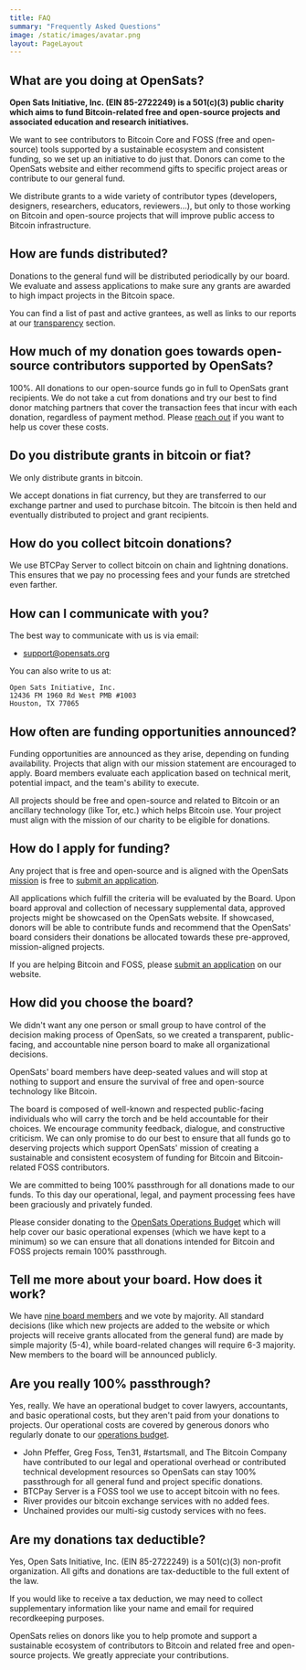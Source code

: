 ```yaml
---
title: FAQ
summary: "Frequently Asked Questions"
image: /static/images/avatar.png
layout: PageLayout
---
```


## What are you doing at OpenSats?

**Open Sats Initiative, Inc. (EIN 85-2722249) is a 501(c)(3) public charity which
aims to fund Bitcoin-related free and open-source projects and associated
education and research initiatives.**

We want to see contributors to Bitcoin Core and FOSS (free and open-source)
tools supported by a sustainable ecosystem and consistent funding, so we set up
an initiative to do just that. Donors can come to the OpenSats website and
either recommend gifts to specific project areas or contribute to our general
fund.

We distribute grants to a wide variety of contributor types (developers,
designers, researchers, educators, reviewers...), but only to those working on
Bitcoin and open-source projects that will improve public access to Bitcoin
infrastructure.

## How are funds distributed?

Donations to the general fund will be distributed periodically by our board. We
evaluate and assess applications to make sure any grants are awarded to high
impact projects in the Bitcoin space.

You can find a list of past and active grantees, as well as links to our reports
at our [transparency](/transparency) section.

## How much of my donation goes towards open-source contributors supported by OpenSats?

100%. All donations to our open-source funds go in full to OpenSats grant
recipients.  We do not take a cut from donations and try our best to find donor
matching partners that cover the transaction fees that incur with each donation,
regardless of payment method. Please [reach out] if you want to help us cover
these costs.

[reach out]: mailto:support@opensats.org

## Do you distribute grants in bitcoin or fiat?

We only distribute grants in bitcoin.

We accept donations in fiat currency, but they are transferred to our exchange
partner and used to purchase bitcoin. The bitcoin is then held and eventually
distributed to project and grant recipients.

## How do you collect bitcoin donations?

We use BTCPay Server to collect bitcoin on chain and lightning donations. This
ensures that we pay no processing fees and your funds are stretched even
farther.

## How can I communicate with you?

The best way to communicate with us is via email: 

- support@opensats.org

You can also write to us at:

    Open Sats Initiative, Inc.  
    12436 FM 1960 Rd West PMB #1003  
    Houston, TX 77065  

## How often are funding opportunities announced?

Funding opportunities are announced as they arise, depending on funding
availability. Projects that align with our mission statement are encouraged to
apply. Board members evaluate each application based on technical merit,
potential impact, and the team's ability to execute.

All projects should be free and open-source and related to Bitcoin or an
ancillary technology (like Tor, etc.) which helps Bitcoin use. Your project must
align with the mission of our charity to be eligible for donations.

## How do I apply for funding?

Any project that is free and open-source and is aligned with the OpenSats
[mission] is free to [submit an application](/apply).

All applications which fulfill the criteria will be evaluated by the Board. Upon
board approval and collection of necessary supplemental data, approved projects
might be showcased on the OpenSats website. If showcased, donors will be able to
contribute funds and recommend that the OpenSats' board considers their
donations be allocated towards these pre-approved, mission-aligned projects.

If you are helping Bitcoin and FOSS, please [submit an application](/apply) on
our website.

## How did you choose the board?

We didn't want any one person or small group to have control of the decision
making process of OpenSats, so we created a transparent, public-facing, and
accountable nine person board to make all organizational decisions.

OpenSats' board members have deep-seated values and will stop at nothing to
support and ensure the survival of free and open-source technology like Bitcoin.

The board is composed of well-known and respected public-facing individuals who
will carry the torch and be held accountable for their choices. We encourage
community feedback, dialogue, and constructive criticism. We can only promise to
do our best to ensure that all funds go to deserving projects which support
OpenSats' mission of creating a sustainable and consistent ecosystem of
funding for Bitcoin and Bitcoin-related FOSS contributors.

We are committed to being 100% passthrough for all donations made to our
funds. To this day our operational, legal, and payment processing fees have
been graciously and privately funded.

Please consider donating to the [OpenSats Operations
Budget](/projects/opensats_operations_budget) which will help
cover our basic operational expenses (which we have kept to a minimum) so we can
ensure that all donations intended for Bitcoin and FOSS projects remain 100%
passthrough.

## Tell me more about your board. How does it work?

We have [nine board members](/about/#board-of-directors) and we vote by
majority. All standard decisions (like which new projects are added to the
website or which projects will receive grants allocated from the general fund)
are made by simple majority (5-4), while board-related changes will require 6-3
majority. New members to the board will be announced publicly.

## Are you really 100% passthrough?

Yes, really. We have an operational budget to cover lawyers, accountants, and
basic operational costs, but they aren't paid from your donations to projects.
Our operational costs are covered by generous donors who regularly donate to our
[operations budget](/projects/opensats_operations_budget).

  - John Pfeffer, Greg Foss, Ten31, #startsmall, and The Bitcoin Company have contributed to our legal and operational overhead or contributed technical development resources so OpenSats can stay 100% passthrough for all general fund and project specific donations.
  - BTCPay Server is a FOSS tool we use to accept bitcoin with no fees.
  - River provides our bitcoin exchange services with no added fees.
  - Unchained provides our multi-sig custody services with no fees.

## Are my donations tax deductible?

Yes, Open Sats Initiative, Inc. (EIN 85-2722249) is a 501(c)(3) non-profit
organization. All gifts and donations are tax-deductible to the full extent of
the law.

If you would like to receive a tax deduction, we may need to collect
supplementary information like your name and email for required recordkeeping
purposes.

OpenSats relies on donors like you to help promote and support a sustainable
ecosystem of contributors to Bitcoin and related free and open-source projects.
We greatly appreciate your contributions.

[mission]: /mission
